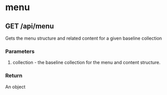 
<Meta title="API Routes" />

# menu

## GET /api/menu

Gets the menu structure and related content for a given baseline collection

### Parameters

1. collection - the baseline collection for the menu and content structure.

### Return

An object 
